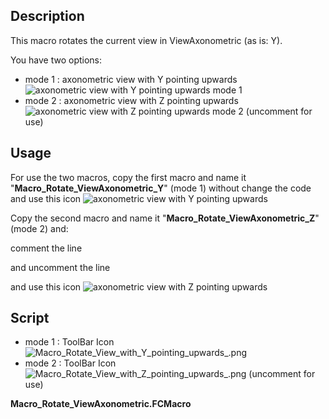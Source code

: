 <languages/>
<translate>

<!--T:1-->
{{Macro
|Name=Macro Rotate ViewAxonometric
|Icon=Macro_Rotate_View_with_Y_pointing_upwards_.png
|Description=This macro rotates the current view in View Axonometric.
|Author=Yorik
|Version=01.00
|Date=2010-11-17
|FCVersion=All
|Download= [https://wiki.freecad.org/images/2/2e/Macro_Rotate_View_with_Y_pointing_upwards_.png ToolBar Icon]
|SeeAlso=[[Macro_Rotate_View|Macro_Rotate_View]]
}}

==Description== <!--T:2-->

<!--T:3-->
This macro rotates the current view in ViewAxonometric (as is: Y).

<!--T:4-->
You have two options:

<!--T:5-->
* mode 1 : axonometric view with Y pointing upwards [[File:Macro_Rotate_View_with_Y_pointing_upwards_.png|axonometric view with Y pointing upwards]] mode 1
* mode 2 : axonometric view with Z pointing upwards [[File:Macro_Rotate_View_with_Z_pointing_upwards_.png|axonometric view with Z pointing upwards]] mode 2  (uncomment for use)

==Usage== <!--T:6-->

<!--T:7-->
For use the two macros, copy the first macro and name it "'''Macro_Rotate_ViewAxonometric_Y'''" (mode 1) without change the code and use this icon [[File:Macro_Rotate_View_with_Y_pointing_upwards_.png|axonometric view with Y pointing upwards]]

<!--T:8-->
Copy the second macro and name it "'''Macro_Rotate_ViewAxonometric_Z'''" (mode 2) and:

<!--T:9-->
comment the line

</translate>
{{ColoredText|'''11''' {{Emphasis|#rot.setValue(coin.SbVec3f(1,0,0),-math.pi/2) # Y pointing upwards (mode 1)}} }}
<translate>

<!--T:10-->
and uncomment the line 

<!--T:12-->
{{ColoredText|'''12''' {{Emphasis|rot.setValue(coin.SbVec3f(0,0,1),math.pi/2) # Z pointing upwards (mode 2 uncomment for use)}} }} and use this icon [[File:Macro_Rotate_View_with_Z_pointing_upwards_.png|axonometric view with Z pointing upwards]]

==Script== <!--T:11-->

<!--T:13-->
* mode 1 : ToolBar Icon [[File:Macro_Rotate_View_with_Y_pointing_upwards_.png]]
* mode 2 : ToolBar Icon [[File:Macro_Rotate_View_with_Z_pointing_upwards_.png]] (uncomment for use)

</translate>
'''Macro_Rotate_ViewAxonometric.FCMacro'''

{{MacroCode|code=
import math
import pivy
from pivy import coin

Gui.activeDocument().activeView().viewAxonometric()
Gui.SendMsgToActiveView("ViewFit")

cam = Gui.ActiveDocument.ActiveView.getCameraNode()
rot = coin.SbRotation()

rot.setValue(coin.SbVec3f(1,0,0),-math.pi/2) # Y pointing upwards (mode 1)
#rot.setValue(coin.SbVec3f(0,0,1),math.pi/2) # Z pointing upwards (mode 2 uncomment for use)
nrot = cam.orientation.getValue() * rot
cam.orientation = nrot
Gui.SendMsgToActiveView("ViewFit")
}}


{{clear}}